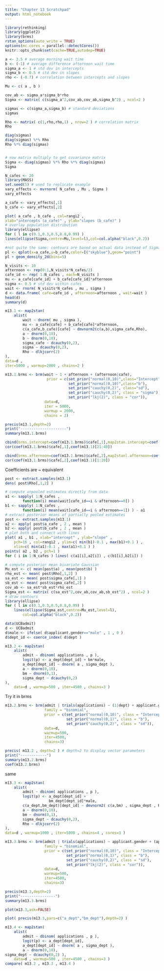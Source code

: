 ```yaml
---
title: "Chapter 13 Scratchpad"
output: html_notebook
---
```


```r
library(rethinking)
library(ggplot2)
library(brms)
rstan_options(auto_write = TRUE)
options(mc.cores = parallel::detectCores())
knitr::opts_chunk$set(cache=TRUE,autodep=TRUE)
```


```r
a <- 3.5 # average morning wait time
b <- (-1) # average difference afternoon wait time
sigma_a <- 1 # std dev in intercepts
sigma_b <- 0.5 # std dev in slopes
rho <- (-0.7) # correlation between intercepts and slopes
```

```r
Mu <- c( a , b )
```

```r
cov_ab <- sigma_a*sigma_b*rho
Sigma <- matrix( c(sigma_a^2,cov_ab,cov_ab,sigma_b^2) , ncol=2 )
```

```r
sigmas <- c(sigma_a,sigma_b) # standard deviations
sigmas

Rho <- matrix( c(1,rho,rho,1) , nrow=2 ) # correlation matrix
Rho

diag(sigmas)
diag(sigmas) %*% Rho
Rho %*% diag(sigmas) 


# now matrix multiply to get covariance matrix
Sigma <- diag(sigmas) %*% Rho %*% diag(sigmas)
Sigma

```


```r
N_cafes <- 20
library(MASS)
set.seed(5) # used to replicate example
vary_effects <- mvrnorm( N_cafes , Mu , Sigma )
vary_effects
```

```r

a_cafe <- vary_effects[,1]
b_cafe <- vary_effects[,2]

plot( a_cafe , b_cafe , col=rangi2 ,
xlab="intercepts (a_cafe)" , ylab="slopes (b_cafe)" )
# overlay population distribution
library(ellipse)
for ( l in c(0.1,0.3,0.5,0.8,0.99) )
lines(ellipse(Sigma,centre=Mu,level=l),col=col.alpha("black",0.2))

#not quite the same: contours are based on actual data instead of Sigma matrix
pl <- qplot(x=a_cafe,y=b_cafe,color=I("skyblue"),geom="point")
pl + geom_density_2d(bins=5)
```

```r
N_visits <- 10
afternoon <- rep(0:1,N_visits*N_cafes/2)
cafe_id <- rep( 1:N_cafes , each=N_visits )
mu <- a_cafe[cafe_id] + b_cafe[cafe_id]*afternoon
sigma <- 0.5 # std dev within cafes
wait <- rnorm( N_visits*N_cafes , mu , sigma )
d <- data.frame( cafe=cafe_id , afternoon=afternoon , wait=wait )
head(d)
summary(d)
```

```r
m13.1 <- map2stan(
    alist(
        wait ~ dnorm( mu , sigma ),
        mu <- a_cafe[cafe] + b_cafe[cafe]*afternoon,
        c(a_cafe,b_cafe)[cafe] ~ dmvnorm2(c(a,b),sigma_cafe,Rho),
        a ~ dnorm(0,10),
        b ~ dnorm(0,10),
        sigma_cafe ~ dcauchy(0,2),
        sigma ~ dcauchy(0,2),
        Rho ~ dlkjcorr(2)
),
data=d ,
iter=5000 , warmup=2000 , chains=2 )
```

```r
m13.1.brms <- brm(wait ~ 1 + afternoon + (afternoon|cafe),
                   prior = c(set_prior("normal(0,10)",class="Intercept"),
                             set_prior("normal(0,10)",class="b"),
                             set_prior("cauchy(0,2)", class="sd"),
                             set_prior("cauchy(0,2)", class = "sigma"),
                             set_prior("lkj(2)", class = "cor")),
                  data=d,
                  iter = 5000,
                  warmup = 2000,
                  chains = 2)
```

```r
precis(m13.1,depth=2)
print("---------------------")
summary(m13.1.brms)
```

```r
cbind(brms.intercept=coef(m13.1.brms)$cafe[,1],map2stan.intercept=coef(m13.1)[21:40])
cor(coef(m13.1.brms)$cafe[,1],coef(m13.1)[21:40])

cbind(brms.afternoon=coef(m13.1.brms)$cafe[,2],map2stanl.afternoon=coef(m13.1)[1:20])
cor(coef(m13.1.brms)$cafe[,2],coef(m13.1)[1:20])
```

Coefficients are ~ equivalent

```r
post <- extract.samples(m13.1)
dens( post$Rho[,1,2] )
```

```r
# compute unpooled estimates directly from data
a1 <- sapply( 1:N_cafes ,
        function(i) mean(wait[cafe_id==i & afternoon==0]) )
b1 <- sapply( 1:N_cafes ,
        function(i) mean(wait[cafe_id==i & afternoon==1]) ) - a1
# extract posterior means of partially pooled estimates
post <- extract.samples(m13.1)
a2 <- apply( post$a_cafe , 2 , mean )
b2 <- apply( post$b_cafe , 2 , mean )
# plot both and connect with lines
plot( a1 , b1 , xlab="intercept" , ylab="slope" ,
    pch=16 , col=rangi2 , ylim=c( min(b1)-0.1 , max(b1)+0.1 ) ,
    xlim=c( min(a1)-0.1 , max(a1)+0.1 ) )
points( a2 , b2 , pch=1 )
for ( i in 1:N_cafes ) lines( c(a1[i],a2[i]) , c(b1[i],b2[i]) )

# compute posterior mean bivariate Gaussian
Mu_est <- c( mean(post$a) , mean(post$b) )
rho_est <- mean( post$Rho[,1,2] )
sa_est <- mean( post$sigma_cafe[,1] )
sb_est <- mean( post$sigma_cafe[,2] )
cov_ab <- sa_est*sb_est*rho_est
Sigma_est <- matrix( c(sa_est^2,cov_ab,cov_ab,sb_est^2) , ncol=2 )
# draw contours
library(ellipse)
for ( l in c(0.1,0.3,0.5,0.8,0.99) )
    lines(ellipse(Sigma_est,centre=Mu_est,level=l),
        col=col.alpha("black",0.2))
```

```r
data(UCBadmit)
d <- UCBadmit
d$male <- ifelse( d$applicant.gender=="male" , 1 , 0 )
d$dept_id <- coerce_index( d$dept )
```

```r
m13.2 <- map2stan(
    alist(
        admit ~ dbinom( applications , p ),
        logit(p) <- a_dept[dept_id] + bm*male,
        a_dept[dept_id] ~ dnorm( a , sigma_dept ),
        a ~ dnorm(0,10),
        bm ~ dnorm(0,1),
        sigma_dept ~ dcauchy(0,2)
),
    data=d , warmup=500 , iter=4500 , chains=3 )
```

Try it in brms
```r
m13.2.brms <- brm(admit | trials(applications) ~ (1|dept) + applicant.gender,
                  family = "binomial",
                  prior = c(set_prior("normal(0,10)", class = "Intercept"),
                            set_prior("normal(0,1)", class = "b"),
                            set_prior("cauchy(0,2)", class = "sd")),
                  data=d,
                  warmup=500,
                  iter=4500,
                  chains=3)
```
```r
precis( m13.2 , depth=2 ) # depth=2 to display vector parameters
print("------------")
summary(m13.2.brms)
coef(m13.2.brms)
```


same

```r
m13.3 <- map2stan(
    alist(
        admit ~ dbinom( applications , p ),
        logit(p) <- a_dept[dept_id] +
                    bm_dept[dept_id]*male,
        c(a_dept,bm_dept)[dept_id] ~ dmvnorm2( c(a,bm) , sigma_dept , Rho ),
        a ~ dnorm(0,10),
        bm ~ dnorm(0,1),
        sigma_dept ~ dcauchy(0,2),
        Rho ~ dlkjcorr(2)
),
data=d , warmup=1000 , iter=5000 , chains=4 , cores=3 )
```

```r
m13.3.brms <- brm(admit | trials(applications) ~ applicant.gender + (applicant.gender|dept),
                  family = "binomial",
                  prior = c(set_prior("normal(0,10)", class = "Intercept"),
                            set_prior("normal(0,1)", class = "b"),
                            set_prior("cauchy(0,2)", class = "sd"),
                            set_prior("lkj(2)", class = "cor")),
                  data=d,
                  warmup=500,
                  iter=4500,
                  chains=3)
```

```r
precis(m13.3,depth=2)
print("----------------")
summary(m13.3.brms)
```

```r
plot(m13.3,ask=FALSE)
```
```r
plot( precis(m13.3,pars=c("a_dept","bm_dept"),depth=2) )
```

```r
m13.4 <- map2stan(
    alist(
        admit ~ dbinom( applications , p ),
        logit(p) <- a_dept[dept_id],
        a_dept[dept_id] ~ dnorm( a , sigma_dept ),
        a ~ dnorm(0,10),
sigma_dept ~ dcauchy(0,2) ),
    data=d , warmup=500 , iter=4500 , chains=3 )
compare( m13.2 , m13.3 , m13.4 )
```

